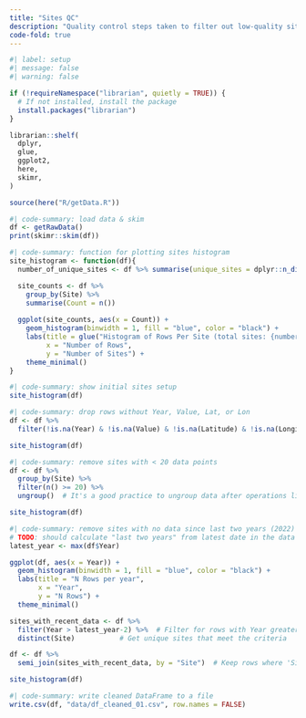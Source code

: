 ```yaml
---
title: "Sites QC"
description: "Quality control steps taken to filter out low-quality sites."
code-fold: true
---
```


```R
#| label: setup
#| message: false
#| warning: false

if (!requireNamespace("librarian", quietly = TRUE)) {
  # If not installed, install the package
  install.packages("librarian")
}

librarian::shelf(
  dplyr,
  glue,
  ggplot2,
  here,
  skimr,
)

source(here("R/getData.R"))
```



```R
#| code-summary: load data & skim
df <- getRawData()
print(skimr::skim(df))
```

```R
#| code-summary: function for plotting sites histogram
site_histogram <- function(df){
  number_of_unique_sites <- df %>% summarise(unique_sites = dplyr::n_distinct(Site))

  site_counts <- df %>%
    group_by(Site) %>%
    summarise(Count = n())
  
  ggplot(site_counts, aes(x = Count)) +
    geom_histogram(binwidth = 1, fill = "blue", color = "black") +
    labs(title = glue("Histogram of Rows Per Site (total sites: {number_of_unique_sites})"),
         x = "Number of Rows",
         y = "Number of Sites") +
    theme_minimal()
}
```

```R
#| code-summary: show initial sites setup
site_histogram(df)
```

```R
#| code-summary: drop rows without Year, Value, Lat, or Lon
df <- df %>%
  filter(!is.na(Year) & !is.na(Value) & !is.na(Latitude) & !is.na(Longitude))

site_histogram(df)
```

```R
#| code-summary: remove sites with < 20 data points
df <- df %>%
  group_by(Site) %>%
  filter(n() >= 20) %>%
  ungroup()  # It's a good practice to ungroup data after operations like this

site_histogram(df)
```

```R
#| code-summary: remove sites with no data since last two years (2022)
# TODO: should calculate "last two years" from latest date in the data
latest_year <- max(df$Year)

ggplot(df, aes(x = Year)) +
  geom_histogram(binwidth = 1, fill = "blue", color = "black") +
  labs(title = "N Rows per year",
       x = "Year",
       y = "N Rows") +
  theme_minimal()

sites_with_recent_data <- df %>%
  filter(Year > latest_year-2) %>%  # Filter for rows with Year greater than 2022
  distinct(Site)           # Get unique sites that meet the criteria

df <- df %>%
  semi_join(sites_with_recent_data, by = "Site")  # Keep rows where 'Site' matches those in the recent data list

site_histogram(df)
```



```R
#| code-summary: write cleaned DataFrame to a file
write.csv(df, "data/df_cleaned_01.csv", row.names = FALSE)
```
